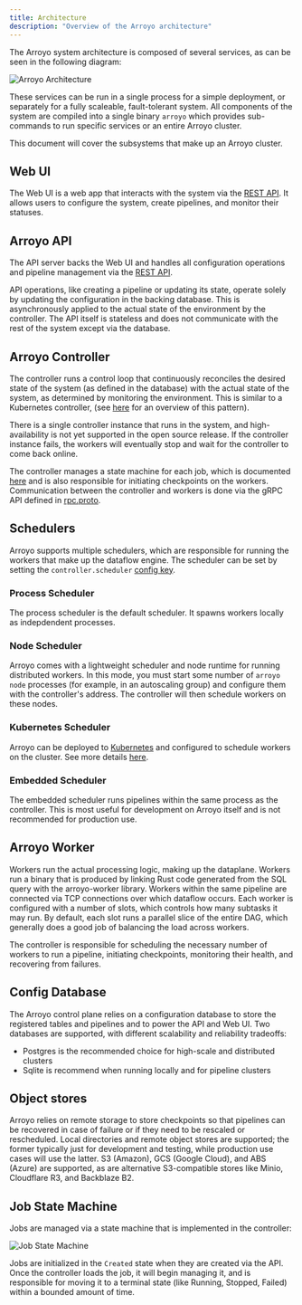 ```yaml
---
title: Architecture
description: "Overview of the Arroyo architecture"
---
```


The Arroyo system architecture is composed of several services, as can be seen in the following diagram:

![Arroyo Architecture](/images/arroyo_arch.png)

These services can be run in a single process for a simple deployment, or separately for a fully scaleable,
fault-tolerant system.  All components of the system are compiled into a single binary `arroyo`
which provides sub-commands to run specific services or an entire Arroyo cluster.

This document will cover the subsystems that make up an Arroyo cluster.

## Web UI

The Web UI is a web app that interacts with the system via the [REST API](/api-reference/overview).
It allows users to configure the system, create pipelines, and monitor their statuses.

## Arroyo API

The API server backs the Web UI and handles all configuration operations and pipeline management via the [REST API](/api-reference/overview).

API operations, like creating a pipeline or updating its state, operate solely by updating the configuration in
the backing database. This is asynchronously applied to the actual state of the environment by the controller. The API
itself is stateless and does not communicate with the rest of the system except via the database.

## Arroyo Controller

The controller runs a control loop that continuously reconciles the desired state of the system (as defined in the database)
with the actual state of the system, as determined by monitoring the environment. This is similar to a Kubernetes
controller, (see [here](https://kubernetes.io/docs/concepts/architecture/controller/) for an overview of this pattern).

There is a single controller instance that runs in the system, and high-availability is not yet supported in the open
source release. If the controller instance fails, the workers will eventually stop and wait for the controller to come
back online.

The controller manages a state machine for each job, which is documented [here](#state-machine) and is also responsible
for initiating checkpoints on the workers. Communication between the controller and workers is done via the gRPC API
defined in [rpc.proto](https://github.com/ArroyoSystems/arroyo/blob/master/arroyo-rpc/proto/rpc.proto).

## Schedulers

Arroyo supports multiple schedulers, which are responsible for running the workers that make up the dataflow engine.
The scheduler can be set by setting the `controller.scheduler` [config key](/configuration#controller).

### Process Scheduler

The process scheduler is the default scheduler. It spawns workers locally as indepdendent processes.

### Node Scheduler

Arroyo comes with a lightweight scheduler and node runtime for running distributed workers. In this mode, you must start
some number of `arroyo node` processes (for example, in an autoscaling group) and configure them with the controller's
address. The controller will then schedule workers on these nodes.

### Kubernetes Scheduler

Arroyo can be deployed to [Kubernetes](https://kubernetes.io/) and configured to schedule workers on the cluster.
See more details [here](/deployment/kubernetes).

### Embedded Scheduler

The embedded scheduler runs pipelines within the same process as the controller. This is most useful for development
on Arroyo itself and is not recommended for production use.

## Arroyo Worker

Workers run the actual processing logic, making up the dataplane. Workers run a binary that is produced by linking
Rust code generated from the SQL query with the arroyo-worker library. Workers within the same pipeline are connected
via TCP connections over which dataflow occurs. Each worker is configured with a number of slots, which controls how
many subtasks it may run. By default, each slot runs a parallel slice of the entire DAG, which generally does a good
job of balancing the load across workers.

The controller is responsible for scheduling the necessary number of workers to run a pipeline, initiating checkpoints,
monitoring their health, and recovering from failures.

## Config Database

The Arroyo control plane relies on a configuration database to store the registered tables and pipelines and to
power the API and Web UI. Two databases are supported, with different scalability and reliability tradeoffs:

* Postgres is the recommended choice for high-scale and distributed clusters
* Sqlite is recommend when running locally and for pipeline clusters

## Object stores

Arroyo relies on remote storage to store checkpoints so that pipelines can be recovered in case of failure or
if they need to be rescaled or rescheduled. Local directories and remote object stores are supported;
the former typically just for development and testing, while production use cases will use the latter. S3 (Amazon), GCS (Google Cloud),
and ABS (Azure) are supported, as are alternative S3-compatible stores like Minio, Cloudflare R3, and
Backblaze B2.

## Job State Machine

Jobs are managed via a state machine that is implemented in the controller:

![Job State Machine](/images/diagrams/state_machine.d2.svg)

Jobs are initialized in the `Created` state when they are created via the API. Once the controller loads the job, it
will begin managing it, and is responsible for moving it to a terminal state (like Running, Stopped, Failed) within a
bounded amount of time.
